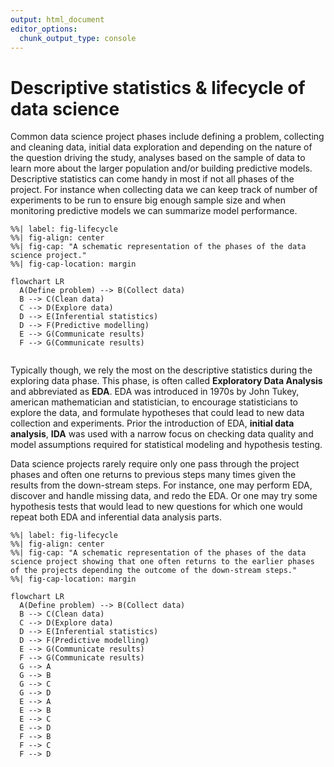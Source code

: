 ```yaml
---
output: html_document
editor_options: 
  chunk_output_type: console
---
```



# Descriptive statistics & lifecycle of data science

Common data science project phases include defining a problem, collecting and cleaning data, initial data exploration and depending on the nature of the question driving the study, analyses based on the sample of data to learn more about the larger population and/or building predictive models. Descriptive statistics can come handy in most if not all phases of the project. For instance when collecting data we can keep track of number of experiments to be run to ensure big enough sample size and when monitoring predictive models we can summarize model performance. 

```mermaid
%%| label: fig-lifecycle
%%| fig-align: center
%%| fig-cap: "A schematic representation of the phases of the data science project."
%%| fig-cap-location: margin

flowchart LR
  A(Define problem) --> B(Collect data)
  B --> C(Clean data)
  C --> D(Explore data)
  D --> E(Inferential statistics)
  D --> F(Predictive modelling)
  E --> G(Communicate results)
  F --> G(Communicate results)
  
```

Typically though, we rely the most on the descriptive statistics during the exploring data phase. This phase, is often called **Exploratory Data Analysis** and abbreviated as **EDA**. EDA was introduced in 1970s by John Tukey, american mathematician and statistician, to encourage statisticians to explore the data, and formulate hypotheses that could lead to new data collection and experiments. Prior the introduction of EDA, **initial data analysis**, **IDA** was used with a narrow focus on checking data quality and model assumptions required for statistical modeling and hypothesis testing. 

Data science projects rarely require only one pass through the project phases and often one returns to previous steps many times given the results from the down-stream steps. For instance, one may perform EDA, discover and handle missing data, and redo the EDA. Or one may try some hypothesis tests that would lead to new questions for which one would repeat both EDA and inferential data analysis parts. 

```mermaid
%%| label: fig-lifecycle
%%| fig-align: center
%%| fig-cap: "A schematic representation of the phases of the data science project showing that one often returns to the earlier phases of the projects depending the outcome of the down-stream steps."
%%| fig-cap-location: margin

flowchart LR
  A(Define problem) --> B(Collect data)
  B --> C(Clean data)
  C --> D(Explore data)
  D --> E(Inferential statistics)
  D --> F(Predictive modelling)
  E --> G(Communicate results)
  F --> G(Communicate results)
  G --> A
  G --> B
  G --> C
  G --> D
  E --> A
  E --> B
  E --> C
  E --> D
  F --> B
  F --> C
  F --> D
  
```



